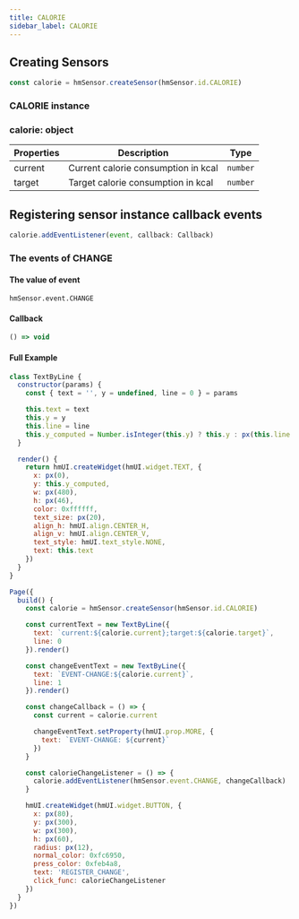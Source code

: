```yaml
---
title: CALORIE
sidebar_label: CALORIE
---
```


## Creating Sensors

```js
const calorie = hmSensor.createSensor(hmSensor.id.CALORIE)
```

### CALORIE instance

### calorie: object

| Properties |   Description    | Type |
| ---------- | ---------------- | -------- |
|   current  | Current calorie consumption in kcal | `number` |
|   target   | Target calorie consumption in kcal  | `number` |

## Registering sensor instance callback events

```js
calorie.addEventListener(event, callback: Callback)
```

### The events of CHANGE

#### The value of event

`hmSensor.event.CHANGE`

#### Callback

```ts
() => void
```

#### Full Example

```js
class TextByLine {
  constructor(params) {
    const { text = '', y = undefined, line = 0 } = params

    this.text = text
    this.y = y
    this.line = line
    this.y_computed = Number.isInteger(this.y) ? this.y : px(this.line * 60 + 120)
  }

  render() {
    return hmUI.createWidget(hmUI.widget.TEXT, {
      x: px(0),
      y: this.y_computed,
      w: px(480),
      h: px(46),
      color: 0xffffff,
      text_size: px(20),
      align_h: hmUI.align.CENTER_H,
      align_v: hmUI.align.CENTER_V,
      text_style: hmUI.text_style.NONE,
      text: this.text
    })
  }
}

Page({
  build() {
    const calorie = hmSensor.createSensor(hmSensor.id.CALORIE)

    const currentText = new TextByLine({
      text: `current:${calorie.current};target:${calorie.target}`,
      line: 0
    }).render()

    const changeEventText = new TextByLine({
      text: `EVENT-CHANGE:${calorie.current}`,
      line: 1
    }).render()

    const changeCallback = () => {
      const current = calorie.current

      changeEventText.setProperty(hmUI.prop.MORE, {
        text: `EVENT-CHANGE: ${current}`
      })
    }

    const calorieChangeListener = () => {
      calorie.addEventListener(hmSensor.event.CHANGE, changeCallback)
    }

    hmUI.createWidget(hmUI.widget.BUTTON, {
      x: px(80),
      y: px(300),
      w: px(300),
      h: px(60),
      radius: px(12),
      normal_color: 0xfc6950,
      press_color: 0xfeb4a8,
      text: 'REGISTER_CHANGE',
      click_func: calorieChangeListener
    })
  }
})
```
